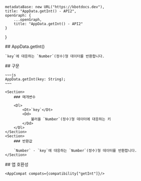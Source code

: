 
    metadataBase: new URL("https://kbotdocs.dev"),
    title: "AppData.getInt() - API2",
    openGraph: {
        ...openGraph,
        title: "AppData.getInt() - API2"
    }
}

<Section>
    ## AppData.getInt()

    `key`에 대응하는 `Number`(정수)형 데이터를 반환합니다.
</Section>
<Section>
    ## 구문

    ~~~js
    AppData.getInt(key: String);
    ~~~

    <Section>
        ### 매개변수

        <Dl>
            <Dt>`key`</Dt>
            <Dd>
                불러올 `Number`(정수)형 데이터에 대응하는 키
            </Dd>
        </Dl>
    </Section>
    <Section>
        ### 반환값

        `Number` - `key`에 대응하는 `Number`(정수)형 데이터를 반환합니다.
    </Section>
</Section>
<Section>
    ## 앱 호환성

    <AppCompat compats={compatibility["getInt"]}/>
</Section>